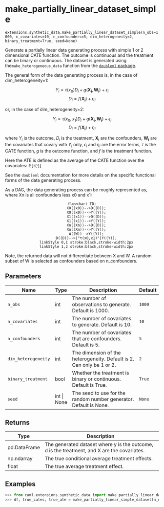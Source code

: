 # make_partially_linear_dataset_simple { #caml.extensions.synthetic_data.make_partially_linear_dataset_simple }

`extensions.synthetic_data.make_partially_linear_dataset_simple(n_obs=1000, n_covariates=10, n_confounders=5, dim_heterogeneity=2, binary_treatment=True, seed=None)`

Generate a partially linear data generating process with simple 1 or 2 dimensional CATE function. The outcome is continuous and the treatment can be binary or continuous.
The dataset is generated using the`make_heterogeneous_data` function from the [`doubleml` package](https://docs.doubleml.org/stable/index.html).

The general form of the data generating process is, in the case of dim_heterogeneity=1:

$$
Y_i= \tau (x_0) D_i + g(\mathbf{X_i},\mathbf{W_i})+\epsilon_i
$$
$$
D_i=f(\mathbf{X_i})+\eta_i
$$

or, in the case of dim_heterogeneity=2:

$$
Y_i= \tau (x_0,x_1) D_i + g(\mathbf{X_i},\mathbf{W_i})+\epsilon_i
$$
$$
D_i=f(\mathbf{X_i})+\eta_i
$$

where $Y_i$ is the outcome, $D_i$ is the treatment, $\mathbf{X_i}$ are the confounders, $\mathbf{W_i}$ are the covariates that covary with $Y_i$ only, $\epsilon_i$ and $\eta_i$ are the error terms, $\tau$ is the CATE function, $g$ is the outcome function, and $f$ is the treatment function.

Here the ATE is defined as the average of the CATE function over the covariates: $\mathbb{E}[\tau (\cdot)]$

See the `doubleml` documentation for more details on the specific functional forms of the data generating process.

As a DAG, the data generating process can be roughly represented as, where Xn is all confounders less x0 and x1:

<div style="text-align: center;">
```mermaid
flowchart TD;
    X0((x0))-->D((D));
    X0((x0))-->Y((Y));
    X1((x1))-->D((D));
    X1((x1))-->Y((Y));
    Xn((Xn))-->D((D));
    Xn((Xn))-->Y((Y));
    W((W))-->Y((Y));
    D((D))-->|"τ(x0,x1)"|Y((Y));
    linkStyle 0,1 stroke:black,stroke-width:2px
    linkStyle 1,2 stroke:black,stroke-width:2px
```
</div>

Note, the returned data will not differentiate between X and W. A random subset of W is selected as confounders based on n_confounders.

## Parameters

| Name                | Type        | Description                                                           | Default   |
|---------------------|-------------|-----------------------------------------------------------------------|-----------|
| `n_obs`             | int         | The number of observations to generate. Default is 1000.              | `1000`    |
| `n_covariates`      | int         | The number of covariates to generate. Default is 10.                  | `10`      |
| `n_confounders`     | int         | The number of covariates that are confounders. Default is 5.          | `5`       |
| `dim_heterogeneity` | int         | The dimension of the heterogeneity. Default is 2. Can only be 1 or 2. | `2`       |
| `binary_treatment`  | bool        | Whether the treatment is binary or continuous. Default is True.       | `True`    |
| `seed`              | int \| None | The seed to use for the random number generator. Default is None.     | `None`    |

## Returns

| Type         | Description                                                                                 |
|--------------|---------------------------------------------------------------------------------------------|
| pd.DataFrame | The generated dataset where y is the outcome, d is the treatment, and X are the covariates. |
| np.ndarray   | The true conditional average treatment effects.                                             |
| float        | The true average treatment effect.                                                          |

## Examples

```python
>>> from caml.extensions.synthetic_data import make_partially_linear_dataset_simple
>>> df, true_cates, true_ate = make_partially_linear_simple_dataset(n_obs=1000, n_covariates=10, n_confounders=5, dim_heterogeneity=2, binary_treatment=True, seed=1)
```